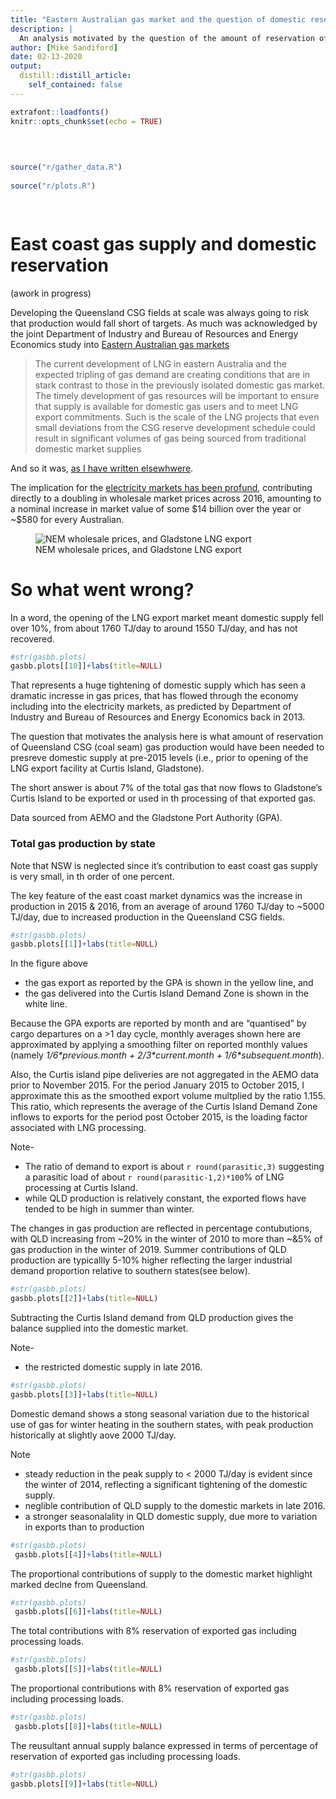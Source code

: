 ```yaml
---
title: "Eastern Australian gas market and the question of domestic reservation"
description: |
  An analysis motivated by the question of the amount of reservation of Queensland coal seam gas production needed to preserve domestic supply
author: [Mike Sandiford]
date: 02-13-2020
output:
  distill::distill_article:
    self_contained: false
---
```



```r
extrafont::loadfonts()
knitr::opts_chunk$set(echo = TRUE)
 
 
 
```

```r
  
source("r/gather_data.R")
   
source("r/plots.R")

 
```

# East coast gas supply and domestic reservation

(awork in progress) 

Developing the Queensland CSG fields at scale was always going to risk that production would fall short of targets.   As much was acknowledged by the joint Department of Industry and Bureau of Resources and Energy Economics study into  [Eastern Australian gas markets](https://www.google.com/url?sa=t&rct=j&q=&esrc=s&source=web&cd=1&ved=2ahUKEwistNeei83nAhXg4zgGHZnJD6AQFjAAegQIARAB&url=https%3A%2F%2Fwww.aph.gov.au%2F~%2Fmedia%2FCommittees%2Feconomics_ctte%2Festimates%2Fadd_1617%2FIndustry%2Fanswers%2FAI-87_Whish-Wilson_Attachment3.pdf&usg=AOvVaw23Fh1haaQCDPujUQ5j6k38)


>  The current development of LNG in eastern Australia and the expected tripling of gas demand are creating conditions that are in stark contrast to those in the previously isolated domestic gas market. The timely development of gas resources will be important to ensure that supply is available for domestic gas users and to meet LNG export commitments. Such is the scale of the LNG projects that even small deviations from the CSG reserve development schedule could result in significant volumes of gas being sourced from traditional domestic market supplies

And so it was, [as I have written elsewhwere](https://theconversation.com/we-really-must-talk-about-gas-64213).

The  implication for the [electricity markets has been profund](https://github.com/msandifo/reprosci/tree/master/2018/001),  contributing directly to a doubling in  wholesale market prices  across 2016, amounting to a nominal increase in market value of some \$14 billion over the year or ~\$580  for every Australian.

![NEM wholesale prices, and Gladstone LNG export](https://github.com/msandifo/reprosci/blob/master/2018/001/figs/p001_01.png?raw=true)

# So what went wrong?

In a word, the opening of the LNG export market meant domestic supply fell over 10%, from about 1760 TJ/day to around 1550 TJ/day, and has not recovered. 

```r
#str(gasbb.plots)
gasbb.plots[[10]]+labs(title=NULL)
```

That represents a huge tightening of domestic supply which has seen a dramatic incresse in gas prices, that has flowed through the economy including into the electricity markets, as predicted by Department of Industry and Bureau of Resources and Energy Economics back in 2013.

The question that 
 motivates the analysis here is  what amount of reservation of Queensland CSG (coal seam) gas production would have been needed to presreve domestic supply at  pre-2015 levels (i.e., prior to opening of the LNG export facility at Curtis Island, Gladstone).
 
 The short answer is about 7\% of the total gas that now flows to Gladstone's  Curtis Island to be exported or used in th processing of that exported gas.

Data sourced from  AEMO and  the Gladstone Port Authority (GPA).
 
 
 
 
### Total gas production by state

Note that NSW is neglected since it's contribution to east coast gas supply is very small, in th order of one percent.

The key feature of the east coast market dynamics was the increase in  production in 2015 \& 2016, from an average of around 1760 TJ/day to ~5000 TJ/day, due to increased production in the Queensland CSG fields.

```r
#str(gasbb.plots)
gasbb.plots[[1]]+labs(title=NULL)
```

In the figure above

* the gas export as reported by the GPA  is shown in the yellow line, and 
*
the gas delivered into the Curtis Island Demand Zone is shown in the white line. 

Because the GPA exports are reported by month and are "quantised" by cargo departures on a >1 day cycle, monthly averages shown here are approximated by applying a smoothing filter on reported monthly values (namely  *1/6\*previous.month + 2/3\*current.month + 1/6\*subsequent.month*).

Also, the Curtis island pipe deliveries are not aggregated in the AEMO data prior to November 2015. For the period January  2015 to October 2015, I approximate this as the smoothed export volume multplied by  the ratio 1.155. This ratio, which represents  the average of the Curtis Island Demand Zone inflows to exports for the period post October 2015, is the loading factor associated with LNG processing.

Note-

* The ratio of demand to export is about `r round(parasitic,3) ` suggesting a parasitic load of about `r round(parasitic-1,2)*100`\% of LNG processing at Curtis Island. 
* while QLD production is relatively constant, the exported flows have tended to be high in summer than winter.


The changes in gas production are reflected in  percentage contubutions, with QLD increasing from ~20\% in the winter of 2010 to more than ~&5\% of gas production in the winter of 2019. Summer contributions of QLD production are typicallly 5-10\% higher reflecting the larger industrial demand proportion relative to southern states(see below).

```r
#str(gasbb.plots)
gasbb.plots[[2]]+labs(title=NULL)
```

Subtracting the Curtis Island demand from QLD production gives the balance  supplied into the domestic market. 

Note-

* the restricted domestic supply in late 2016.

```r
#str(gasbb.plots)
gasbb.plots[[3]]+labs(title=NULL)
```

Domestic demand shows a stong seasonal variation due to the historical use of gas for winter heating in the southern states, with peak production historically at slightly aove 2000 TJ/day. 

Note

* steady reduction in the peak supply to < 2000 TJ/day is evident since the winter of 2014, reflecting a significant tightening of the domestic supply.
* neglible contribution of QLD supply to the domestic markets in late 2016.
* a stronger seasonalality in QLD domestic supply, due more to variation in exports than to production 



```r
#str(gasbb.plots)
 gasbb.plots[[4]]+labs(title=NULL)
```

The proportional contributions of  supply to the domestic market highlight marked declne from Queensland. 

```r
#str(gasbb.plots)
 gasbb.plots[[6]]+labs(title=NULL)
```
The  total contributions with 8\% reservation of exported gas including processing loads.

```r
#str(gasbb.plots)
 gasbb.plots[[5]]+labs(title=NULL)
```

The proportional contributions with 8\% reservation of exported gas including processing loads.

```r
#str(gasbb.plots)
 gasbb.plots[[8]]+labs(title=NULL)
```

The reusultant annual supply balance expressed in terms of percentage of reservation of exported gas including processing loads.
 
```r
#str(gasbb.plots)
gasbb.plots[[9]]+labs(title=NULL)
```

 
